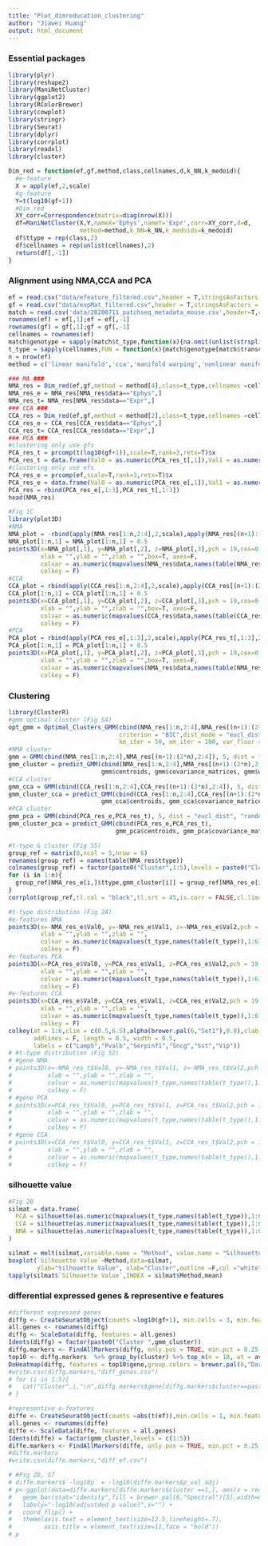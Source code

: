---
title: "Plot_dimreducation_clustering"
author: "Jiawei Huang"
output: html_document
---

### Essential packages

```{r,warning = FALSE}
library(plyr)
library(reshape2)
library(ManiNetCluster)
library(ggplot2)
library(RColorBrewer)
library(cowplot)
library(stringr)
library(Seurat)
library(dplyr)
library(corrplot)
library(readxl)
library(cluster)

Dim_red = function(ef,gf,method,class,cellnames,d,k_NN,k_medoid){
  #e-feature
  X = apply(ef,2,scale)
  #g-feature
  Y=t(log10(gf+1))
  #Dim_red
  XY_corr=Correspondence(matrix=diag(nrow(X)))
  df=ManiNetCluster(X,Y,nameX='Ephys',nameY='Expr',corr=XY_corr,d=d,
                    method=method,k_NN=k_NN,k_medoids=k_medoid)
  df$ttype = rep(class,2)
  df$cellnames = rep(unlist(cellnames),2)
  return(df[,-1])
}
```

### Alignment using NMA,CCA and PCA

```{r}
ef = read.csv("data/efeature_filtered.csv",header = T,stringsAsFactors = F)
gf = read.csv("data/expMat_filtered.csv",header = T,stringsAsFactors = F)
match = read.csv('data/20200711_patchseq_metadata_mouse.csv',header=T,check.names = F,stringsAsFactors = F)
rownames(ef) = ef[,1];ef = ef[,-1]
rownames(gf) = gf[,1];gf = gf[,-1]
cellnames = rownames(ef)
match$genotype = sapply(match$t_type,function(x){na.omit(unlist(strsplit(x, " ")))[1]})
t_type = sapply(cellnames,FUN = function(x){match$genotype[match$transcriptomics_sample_id==x]})
n = nrow(ef)
method = c('linear manifold','cca','manifold warping','nonlinear manifold aln','nonlinear manifold warp')

### MA ###
NMA_res = Dim_red(ef,gf,method = method[4],class=t_type,cellnames =cellnames,d=3L,k_NN=2L,k_medoid=5L)
NMA_res_e = NMA_res[NMA_res$data=="Ephys",]
NMA_res_t= NMA_res[NMA_res$data=="Expr",]
### CCA ###
CCA_res = Dim_red(ef,gf,method = method[2],class=t_type,cellnames =cellnames,d=3L,k_NN=2L,k_medoid=5L)
CCA_res_e = CCA_res[CCA_res$data=="Ephys",]
CCA_res_t= CCA_res[CCA_res$data=="Expr",]
### PCA ###
#clustering only use gfs
PCA_res_t = prcomp(t(log10(gf+1)),scale=T,rank=3,retx=T)$x
PCA_res_t = data.frame(Val0 = as.numeric(PCA_res_t[,1]),Val1 = as.numeric(PCA_res_t[,2]),Val2 = as.numeric(PCA_res_t[,3]))
#clustering only use efs
PCA_res_e = prcomp(ef,scale=T,rank=3,retx=T)$x
PCA_res_e = data.frame(Val0 = as.numeric(PCA_res_e[,1]),Val1 = as.numeric(PCA_res_e[,2]),Val2 = as.numeric(PCA_res_e[,3]))
PCA_res = rbind(PCA_res_e[,1:3],PCA_res_t[,1:3])
head(NMA_res)

#Fig 1C
library(plot3D)
#NMA
NMA_plot = -rbind(apply(NMA_res[1:n,2:4],2,scale),apply(NMA_res[(n+1):(2*n),2:4],2,scale))
NMA_plot[1:n,1] = NMA_plot[1:n,1] + 0.5
points3D(x=NMA_plot[,1], y=NMA_plot[,2], z=NMA_plot[,3],pch = 19,cex=0.5,bty="g",ticktype = "detailed", theta = 40, phi = 10,
         xlab = "",ylab = "",zlab = "",box=T, axes=F,
         colvar = as.numeric(mapvalues(NMA_res$data,names(table(NMA_res$data)),1:2)),col = alpha(brewer.pal(6,"Spectral")[c(1,6)],c(0.8,0.8)),
         colkey = F)
#CCA
CCA_plot = rbind(apply(CCA_res[1:n,2:4],2,scale),apply(CCA_res[(n+1):(2*n),2:4],2,scale))
CCA_plot[1:n,1] = CCA_plot[1:n,1] + 0.5
points3D(x=CCA_plot[,1], y=CCA_plot[,2], z=CCA_plot[,3],pch = 19,cex=0.5,bty="g",ticktype = "detailed", theta = 40, phi = 10,
         xlab = "",ylab = "",zlab = "",box=T, axes=F,
         colvar = as.numeric(mapvalues(CCA_res$data,names(table(CCA_res$data)),1:2)),col = alpha(brewer.pal(6,"Spectral")[c(1,6)],c(0.8,0.8)),
         colkey = F)
#PCA
PCA_plot = rbind(apply(PCA_res_e[,1:3],2,scale),apply(PCA_res_t[,1:3],2,scale))
PCA_plot[1:n,1] = PCA_plot[1:n,1] + 0.5
points3D(x=PCA_plot[,1], y=PCA_plot[,2], z=PCA_plot[,3],pch = 19,cex=0.5,bty="g",ticktype = "detailed", theta = 40, phi = 10,
         xlab = "",ylab = "",zlab = "",box=T, axes=F,
         colvar = as.numeric(mapvalues(NMA_res$data,names(table(NMA_res$data)),1:2)),col = alpha(brewer.pal(6,"Spectral")[c(1,6)],c(0.8,0.8)),
         colkey = F)
```

### Clustering

```{r}
library(ClusterR)
#gmm optimal cluster (Fig S4)
opt_gmm = Optimal_Clusters_GMM(cbind(NMA_res[1:n,2:4],NMA_res[(n+1):(2*n),2:4]), max_clusters = 10,
                               criterion = "BIC",dist_mode = "eucl_dist", seed_mode = "random_subset",
                               km_iter = 50, em_iter = 100, var_floor = 1e-10,plot_data = T)
#NMA cluster
gmm = GMM(cbind(NMA_res[1:n,2:4],NMA_res[(n+1):(2*n),2:4]), 5, dist = "eucl_dist", "random_subset", 10, 50,seed=1)
gmm_cluster = predict_GMM(cbind(NMA_res[1:n,2:4],NMA_res[(n+1):(2*n),2:4]),
                          gmm$centroids, gmm$covariance_matrices, gmm$weights)$cluster_labels +1
#CCA cluster
gmm_cca = GMM(cbind(CCA_res[1:n,2:4],CCA_res[(n+1):(2*n),2:4]), 5, dist = "eucl_dist", "random_subset", 10, 50,seed=1)
gmm_cluster_cca = predict_GMM(cbind(CCA_res[1:n,2:4],CCA_res[(n+1):(2*n),2:4]),
                          gmm_cca$centroids, gmm_cca$covariance_matrices, gmm_cca$weights)$cluster_labels +1
#PCA cluster
gmm_pca = GMM(cbind(PCA_res_e,PCA_res_t), 5, dist = "eucl_dist", "random_subset", 10, 50,seed=1)
gmm_cluster_pca = predict_GMM(cbind(PCA_res_e,PCA_res_t),
                              gmm_pca$centroids, gmm_pca$covariance_matrices,gmm_pca$weights)$cluster_labels +1

#t-type & cluster (Fig S5)
group_ref = matrix(0,ncol = 5,nrow = 6)
rownames(group_ref) = names(table(NMA_res$ttype))
colnames(group_ref) = factor(paste0("Cluster",1:5),levels = paste0("Cluster",1:5))
for (i in 1:n){
  group_ref[NMA_res_e[i,]$ttype,gmm_cluster[i]] = group_ref[NMA_res_e[i,]$ttype,gmm_cluster[i]] + 1
}
corrplot(group_ref,tl.col = "black",tl.srt = 45,is.corr = FALSE,cl.lim=c(0,1500))

#t-type distribution (Fig 2A)
#e-features NMA
points3D(x=-NMA_res_e$Val0, y=-NMA_res_e$Val1, z=-NMA_res_e$Val2,pch = 19,cex=0.5,bty="g",ticktype = "detailed", theta = 40, phi = 10,
         xlab = "",ylab = "",zlab = "",
         colvar = as.numeric(mapvalues(t_type,names(table(t_type)),1:6)),col =alpha(brewer.pal(6,"Set1"),0.8),
         colkey = F)
#e-features PCA
points3D(x=PCA_res_e$Val0, y=PCA_res_e$Val1, z=PCA_res_e$Val2,pch = 19,cex=0.5,bty="g",ticktype = "detailed", theta = 40, phi = 10,
         xlab = "",ylab = "",zlab = "",
         colvar = as.numeric(mapvalues(t_type,names(table(t_type)),1:6)),col =alpha(brewer.pal(6,"Set1"),0.8),
         colkey = F)
#e-features CCA
points3D(x=CCA_res_e$Val0, y=CCA_res_e$Val1, z=CCA_res_e$Val2,pch = 19,cex=0.5,bty="g",ticktype = "detailed", theta = 40, phi = 10,
         xlab = "",ylab = "",zlab = "",
         colvar = as.numeric(mapvalues(t_type,names(table(t_type)),1:6)),col =alpha(brewer.pal(6,"Set1"),0.8),
         colkey = F)
colkey(at = 1:6,clim = c(0.5,6.5),alpha(brewer.pal(6,"Set1"),0.8),clab = "t-types", 
       addlines = F, length = 0.5, width = 0.5,
       labels = c("Lamp5","Pvalb","Serpinf1","Sncg","Sst","Vip"))
# #t-type distribution (Fig S2)
# #gene NMA
# points3D(x=-NMA_res_t$Val0, y=-NMA_res_t$Val1, z=-NMA_res_t$Val2,pch = 19,cex=0.5,bty="g",ticktype = "detailed", theta = 40, phi = 10,
#          xlab = "",ylab = "",zlab = "",
#          colvar = as.numeric(mapvalues(t_type,names(table(t_type)),1:6)),col =alpha(brewer.pal(6,"Set1"),0.8),
#          colkey = F)
# #gene PCA
# points3D(x=PCA_res_t$Val0, y=PCA_res_t$Val1, z=PCA_res_t$Val2,pch = 19,cex=0.5,bty="g",ticktype = "detailed", theta = 40, phi = 10,
#          xlab = "",ylab = "",zlab = "",
#          colvar = as.numeric(mapvalues(t_type,names(table(t_type)),1:6)),col =alpha(brewer.pal(6,"Set1"),0.8),
#          colkey = F)
# #gene CCA
# points3D(x=CCA_res_t$Val0, y=CCA_res_t$Val1, z=CCA_res_t$Val2,pch = 19,cex=0.5,bty="g",ticktype = "detailed", theta = 40, phi = 10,
#          xlab = "",ylab = "",zlab = "",
#          colvar = as.numeric(mapvalues(t_type,names(table(t_type)),1:6)),col =alpha(brewer.pal(6,"Set1"),0.8),
#          colkey = F)
```

### silhouette value

```{r}
#Fig 2B
silmat = data.frame(
  PCA = silhouette(as.numeric(mapvalues(t_type,names(table(t_type)),1:6)), dist = dist(PCA_res_e[,1:3]))[,3],
  CCA = silhouette(as.numeric(mapvalues(t_type,names(table(t_type)),1:6)), dist = dist(CCA_res_e[,2:4]))[,3],
  NMA = silhouette(as.numeric(mapvalues(t_type,names(table(t_type)),1:6)), dist = dist(NMA_res_e[,2:4]))[,3]
)

silmat = melt(silmat,variable.name = "Method", value.name = "Silhouette Value")
boxplot(`Silhouette Value`~Method,data=silmat,
        ylab="Silhouette Value", xlab="Cluster",outline =F,col ="white",ylim=c(-1,1))
tapply(silmat$`Silhouette Value`,INDEX = silmat$Method,mean)
```

### differential expressed genes & representive e features

```{r}
#different expressed genes 
diffg <- CreateSeuratObject(counts =log10(gf+1), min.cells = 3, min.features = 200)
all.genes <- rownames(diffg)
diffg <- ScaleData(diffg, features = all.genes)
Idents(diffg) = factor(paste0("Cluster ",gmm_cluster))
diffg.markers <- FindAllMarkers(diffg, only.pos = TRUE, min.pct = 0.25, logfc.threshold = 0.25)
top10 <- diffg.markers  %>% group_by(cluster) %>% top_n(n = 10, wt = avg_logFC)
DoHeatmap(diffg, features = top10$gene,group.colors = brewer.pal(6,"Dark2")[1:5],angle = 30,size = 5) + NoLegend()
#write.csv(diffg.markers,"diff_genes.csv")
# for (i in 1:5){
#   cat("Cluster",i,"\n",diffg.markers$gene[diffg.markers$cluster==paste0("Cluster ",i)],"\n")
# }

#representive e-features
diffe <- CreateSeuratObject(counts =abs(t(ef)),min.cells = 1, min.features = 1)
all.genes <- rownames(diffe)
diffe <- ScaleData(diffe, features = all.genes)
Idents(diffe) = factor(gmm_cluster,levels = c(1:5))
diffe.markers <- FindAllMarkers(diffe, only.pos = TRUE, min.pct = 0.25, logfc.threshold = 0.25)
#diffe.markers
#write.csv(diffe.markers,"diff_ef.csv")

# #Fig 2D, S7
# diffe.markers$`-log10p` = -log10(diffe.markers$p_val_adj)
# p<-ggplot(data=diffe.markers[diffe.markers$cluster ==1,], aes(x = reorder(factor(stringr::str_wrap(gene,15)),`-log10p`), y=`-log10p`)) + labs(y="enrichment")+
#   geom_bar(stat="identity",fill = brewer.pal(6,"Spectral")[5],width=0.4)+ theme_minimal() + 
#   labs(y="-log10(adjustded p value)",x="") +
#   coord_flip() + 
#   theme(axis.text = element_text(size=12.5,lineheight=.7),
#         axis.title = element_text(size=11,face = "bold")) 
# p
```

